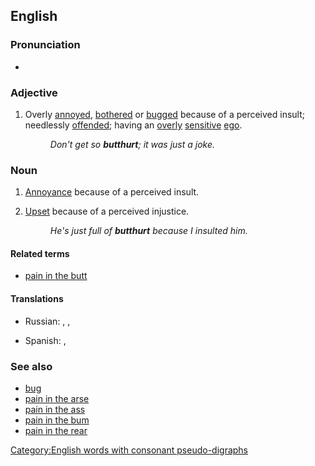 ==English==

===Pronunciation===
* {{IPA|/ˈbʌtˌhɚt/|lang=en}}

===Adjective===
{{en-adj}}

# {{context|slang|lang=en}} Overly [[annoyed]], [[bothered]] or [[bugged]] because of a perceived insult; needlessly [[offended]]; having an [[overly]] [[sensitive]] [[ego]].
#: ''Don't get so '''butthurt'''; it was just a joke.''

===Noun===
{{en-noun|-}}

# {{context|slang|lang=en}} [[annoyance|Annoyance]] because of a perceived insult.
# {{context|slang|lang=en}} [[upset|Upset]] because of a perceived injustice.
#: ''He's just full of '''butthurt''' because I insulted him.''

====Related terms====
* [[pain in the butt]]

====Translations====
{{trans-top|(slang) annoyance because of a perceived insult}}
* Russian: {{t|ru|батхёрт|tr=|sc=Cyrl}}, {{t|ru|баттхёрт|tr=|sc=Cyrl}}, {{qualifier|partly}} {{t+|ru|фрустрация|tr=|sc=Cyrl}}
{{trans-mid}}
* Spanish: {{t+|es|encabronado|m}}, {{t|es|enputado|m}}
{{trans-bottom}}

===See also===
* [[bug#Verb|bug]]
* [[pain in the arse]]
* [[pain in the ass]]
* [[pain in the bum]]
* [[pain in the rear]]
[[Category:English words with consonant pseudo-digraphs]]
